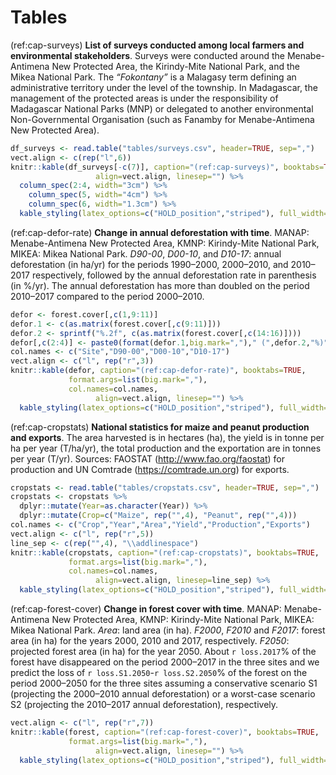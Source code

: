 # Tables

<!-- ======================== -->
<!-- Surveys -->
<!-- ======================== -->

(ref:cap-surveys) **List of surveys conducted among local farmers and environmental stakeholders**. Surveys were conducted around the Menabe-Antimena New Protected Area, the Kirindy-Mite National Park, and the Mikea National Park. The _"Fokontany"_ is a Malagasy term defining an administrative territory under the level of the township. In Madagascar, the management of the protected areas is under the responsibility of Madagascar National Parks (MNP) or delegated to another environmental Non-Governmental Organisation (such as Fanamby for Menabe-Antimena New Protected Area).\vspace{0.5cm} 

```r
df_surveys <- read.table("tables/surveys.csv", header=TRUE, sep=",")
vect.align <- c(rep("l",6))
knitr::kable(df_surveys[-c(7)], caption="(ref:cap-surveys)", booktabs=TRUE,
			       align=vect.align, linesep="") %>%
  column_spec(2:4, width="3cm") %>%
	column_spec(5, width="4cm") %>%
	column_spec(6, width="1.3cm") %>%
  kable_styling(latex_options=c("HOLD_position","striped"), full_width=FALSE, position="center", font_size=10)
```

<!-- ======================== -->
<!-- Deforestation rates -->
<!-- ======================== -->

(ref:cap-defor-rate) **Change in annual deforestation with time**. MANAP: Menabe-Antimena New Protected Area, KMNP: Kirindy-Mite National Park, MIKEA: Mikea National Park. _D90-00_, _D00-10_, and _D10-17_: annual deforestation (in ha/yr) for the periods 1990--2000, 2000--2010, and 2010--2017 respectively, followed by the annual deforestation rate in parenthesis (in %/yr). The annual deforestation has more than doubled on the period 2010--2017 compared to the period 2000--2010.\vspace{0.5cm} 

```r
defor <- forest.cover[,c(1,9:11)]
defor.1 <- c(as.matrix(forest.cover[,c(9:11)]))
defor.2 <- sprintf("%.2f", c(as.matrix(forest.cover[,c(14:16)])))
defor[,c(2:4)] <- paste0(format(defor.1,big.mark=",")," (",defor.2,"%)")
col.names <- c("Site","D90-00","D00-10","D10-17")
vect.align <- c("l", rep("r",3))
knitr::kable(defor, caption="(ref:cap-defor-rate)", booktabs=TRUE,
             format.args=list(big.mark=","),
             col.names=col.names,
			       align=vect.align, linesep="") %>%
  kable_styling(latex_options=c("HOLD_position","striped"), full_width=FALSE, position="center")
```

<!-- =========================== -->
<!-- Crop production and exports -->
<!-- =========================== -->

(ref:cap-cropstats) **National statistics for maize and peanut production and exports**. The area harvested is in hectares (ha), the yield is in tonne per ha per year (T/ha/yr), the total production and the exportation are in tonnes per year (T/yr). Sources: FAOSTAT (<http://www.fao.org/faostat>) for production and UN Comtrade (<https://comtrade.un.org>) for exports.\vspace{0.5cm}   

```r
cropstats <- read.table("tables/cropstats.csv", header=TRUE, sep=",")
cropstats <- cropstats %>% 
  dplyr::mutate(Year=as.character(Year)) %>%
  dplyr::mutate(Crop=c("Maize", rep("",4), "Peanut", rep("",4)))
col.names <- c("Crop","Year","Area","Yield","Production","Exports")
vect.align <- c("l", rep("r",5))
line_sep <- c(rep("",4), "\\addlinespace")
knitr::kable(cropstats, caption="(ref:cap-cropstats)", booktabs=TRUE,
             format.args=list(big.mark=","),
             col.names=col.names,
			       align=vect.align, linesep=line_sep) %>%
  kable_styling(latex_options=c("HOLD_position","striped"), full_width=FALSE, position="center")
```

<!-- ======================== -->
<!-- Forest cover change -->
<!-- ======================== -->

(ref:cap-forest-cover) **Change in forest cover with time**. MANAP: Menabe-Antimena New Protected Area, KMNP: Kirindy-Mite National Park, MIKEA: Mikea National Park. _Area_: land area (in ha). _F2000_, _F2010_ and _F2017_: forest area (in ha) for the years 2000, 2010 and 2017, respectively. _F2050_: projected forest area (in ha) for the year 2050. About `r loss.2017`% of the forest have disappeared on the period 2000--2017 in the three sites and we predict the loss of `r loss.S1.2050`-`r loss.S2.2050`% of the forest on the period 2000--2050 for the three sites assuming a conservative scenario S1 (projecting the 2000--2010 annual deforestation) or a worst-case scenario S2 (projecting the 2010--2017 annual deforestation), respectively.\vspace{0.5cm}   

```r
vect.align <- c("l", rep("r",7))
knitr::kable(forest, caption="(ref:cap-forest-cover)", booktabs=TRUE,
             format.args=list(big.mark=","),
			       align=vect.align, linesep="") %>%
  kable_styling(latex_options=c("HOLD_position","striped"), full_width=FALSE, position="center")
```

\newpage